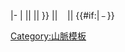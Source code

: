 <includeonly>|-
|{{{1}}} || {{FORMATNUM:{{{2}}}}} || {{FORMATNUM:{{#expr:{{{2}}}/.3048 round 0}}}} || {{{3}}}&nbsp;&nbsp; || {{{4}}}{{#if:{{{5|}}}|<small> &ndash;&nbsp;{{{5}}}</small>}}</includeonly>
<noinclude>
[[Category:山脈模板]]
</noinclude>